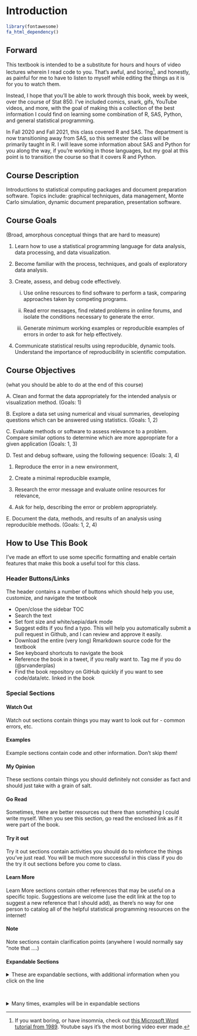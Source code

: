 # Introduction {-}

```r
library(fontawesome)
fa_html_dependency()
```

## Forward {-}

This textbook is intended to be a substitute for hours and hours of video lectures wherein I read code to you. That's awful, and boring^[If you want boring, or have insomnia, check out [this Microsoft Word tutorial from 1989](https://www.youtube.com/watch?v=Jk71bPz5VLo). Youtube says it's the most boring video ever made.], and honestly, as painful for me to have to listen to myself while editing the things as it is for you to watch them.

Instead, I hope  that you'll be able to work through this book, week by week, over the course of Stat 850. I've included comics, snark, gifs, YouTube videos, and more, with the goal of making this a collection of the best information I could find on learning some combination of R, SAS, Python, and general statistical programming. 

In Fall 2020 and Fall 2021, this class covered R and SAS. The department is now transitioning away from SAS, so this semester the class will be primarily taught in R. I will leave some information about SAS and Python for you along the way, if you're working in those languages, but my goal at this point is to transition the course so that it covers R and Python. 


## Course Description {-}
Introductions to statistical computing packages and document preparation software. Topics include: graphical techniques, data management, Monte Carlo simulation, dynamic document preparation, presentation software.

## Course Goals {-}
(Broad, amorphous conceptual things that are hard to measure)

1. Learn how to use a statistical programming language for data analysis, data processing, and data visualization.

2. Become familiar with the process, techniques, and goals of exploratory data analysis.

3. Create, assess, and debug code effectively.

    i. Use online resources to find software to perform a task, comparing approaches taken by competing programs.
    
    ii. Read error messages, find related problems in online forums, and isolate the conditions necessary to generate the error.
    
    iii. Generate minimum working examples or reproducible examples of errors in order to ask for help effectively.

4. Communicate statistical results using reproducible, dynamic tools. Understand the importance of reproducibility in scientific computation.

## Course Objectives {-}
(what you should be able to do at the end of this course)

A. Clean and format the data appropriately for the intended analysis or visualization method. (Goals: 1)

B. Explore a data set using numerical and visual summaries, developing questions which can be answered using statistics. (Goals: 1, 2)

C. Evaluate methods or software to assess relevance to a problem. Compare similar options to determine which are more appropriate for a given application (Goals: 1, 3)

D. Test and debug software, using the following sequence: (Goals: 3, 4)

   1. Reproduce the error in a new environment,
  
   2. Create a minimal reproducible example,
  
   3. Research the error message and evaluate online resources for relevance,
   
   4. Ask for help, describing the error or problem appropriately.

E. Document the data, methods, and results of an analysis using reproducible methods. (Goals: 1, 2, 4)


## How to Use This Book {-}

I've made an effort to use some specific formatting and enable certain features that make this book a useful tool for this class.

### Header Buttons/Links {-}
The header contains a number of buttons which should help you use, customize, and navigate the textbook

- <i class="fa fa-align-justify"></i> Open/close the sidebar TOC
- <i class="fa fa-search"></i> Search the text
- <i class="fa fa-font"></i> Set font size and white/sepia/dark mode
- <i class="fa fa-edit"></i> Suggest edits if you find a typo. This will help you automatically submit a pull request in Github, and I can review and approve it easily.
- <i class="fa fa-download"></i> Download the entire (very long) Rmarkdown source code for the textbook
- <i class="fa fa-info"></i> See keyboard shortcuts to navigate the book
- <i class="fab fa-twitter"></i> Reference the book in a tweet, if you really want to. Tag me if you do (\@srvanderplas)
- <i class="fab fa-github"></i> Find the book repository on GitHub quickly if you want to see code/data/etc. linked in the book


### Special Sections {-}


::: watchout

#### Watch Out {-}

Watch out sections contain things you may want to look out for - common errors, etc.

:::

::: ex

#### Examples {-}

Example sections contain code and other information. Don't skip them!

:::

::: my-opinion

#### My Opinion {-}

These sections contain things you should definitely not consider as fact and should just take with a grain of salt. 

:::

::: go-read

#### Go Read {-}

Sometimes, there are better resources out there than something I could write myself. When you see this section, go read the enclosed link as if it were part of the book.

:::

::: tryitout

#### Try it out {-}

Try it out sections contain activities you should do to reinforce the things you've just read. You will be much more successful in this class if you do the try it out sections before you come to class.

:::

::: learn-more

#### Learn More {-}

Learn More sections contain other references that may be useful on a specific topic. Suggestions are welcome (use the edit link at the top to suggest a new reference that I should add), as there's no way for one person to catalog all of the helpful statistical programming resources on the internet!

:::

::: note

#### Note {-}

Note sections contain clarification points (anywhere I would normally say "note that ....) 

:::


#### Expandable Sections {-}

<details><summary>These are expandable sections, with additional information when you click on the line</summary>

This additional information may be information that is helpful but not essential, or it may be that an example just takes a LOT of space and I want to make sure you can skim the book without having to scroll through a ton of output.
</details>

&nbsp;

<details class="ex"><summary>Many times, examples will be in expandable sections</summary>
This keeps the code and output from obscuring the actual information in the textbook that I want you to retain. You can always look up the syntax, but you do need to absorb the details I've written out.
</details>


